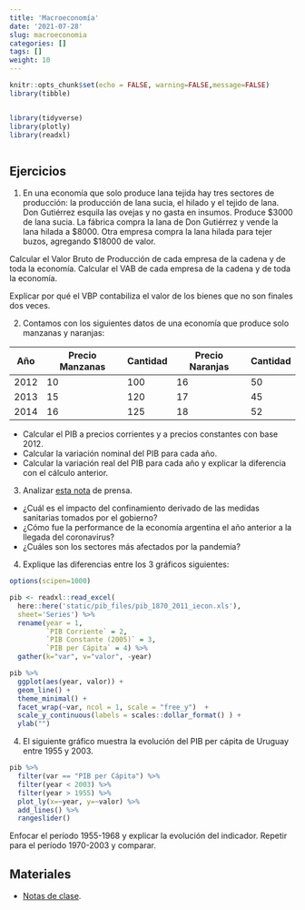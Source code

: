 ```yaml
---
title: 'Macroeconomía'
date: '2021-07-28'
slug: macroeconomia
categories: []
tags: []
weight: 10
---
```

```r
knitr::opts_chunk$set(echo = FALSE, warning=FALSE,message=FALSE)
library(tibble)


library(tidyverse)
library(plotly)
library(readxl)



```


## Ejercicios

1. En una economía que solo produce lana tejida hay tres sectores de producción: la producción de lana sucia, el hilado y el tejido de lana. Don Gutiérrez esquila las ovejas y no gasta en insumos. Produce  \$3000 de lana sucia. La fábrica compra la lana de Don Gutiérrez y vende la lana hilada a \$8000. Otra empresa compra la lana hilada para tejer buzos, agregando \$18000 de valor.

Calcular el Valor Bruto de Producción de cada empresa de la cadena y de toda la economía. Calcular el VAB de cada empresa de la cadena y de toda la economía. 

Explicar por qué el VBP contabiliza el valor de los bienes que no son finales dos veces.

2. Contamos con los siguientes datos de una economía que produce solo manzanas y naranjas:

| Año        | Precio Manzanas | Cantidad| Precio Naranjas  |Cantidad|
| ---------- |-----------------|---------|------------------|--------|
| 2012       | 10              |  100    |  16              |  50    |         
| 2013       | 15              |  120    |  17              |  45    |      
| 2014       | 16              |  125    |  18              |  52    |    

- Calcular el PIB a precios corrientes y a precios constantes con base 2012.
- Calcular la variación nominal del PIB para cada año.
- Calcular la variación real del PIB para cada año y explicar la diferencia con el cálculo anterior.

3. Analizar [esta nota](https://www.180.com.uy/articulo/83859_pib-de-argentina-se-contrajo-19-1-en-segundo-trimestre) de prensa.

- ¿Cuál es el impacto del confinamiento derivado de las medidas sanitarias tomados por el gobierno?
- ¿Cómo fue la performance de la economía argentina el año anterior a la llegada del coronavirus? 
- ¿Cuáles son los sectores más afectados por la pandemia?

4. Explique las diferencias entre los 3 gráficos siguientes:

```r
options(scipen=1000)

pib <- readxl::read_excel(
  here::here('static/pib_files/pib_1870_2011_iecon.xls'),
  sheet='Series') %>% 
  rename(year = 1,
         `PIB Corriente` = 2,
         `PIB Constante (2005)` = 3,
         `PIB per Cápita` = 4) %>% 
  gather(k="var", v="valor", -year)

pib %>%
  ggplot(aes(year, valor)) +
  geom_line() +
  theme_minimal() + 
  facet_wrap(~var, ncol = 1, scale = "free_y")  +
  scale_y_continuous(labels = scales::dollar_format() ) + 
  ylab("")
```

4. El siguiente gráfico muestra la evolución del PIB per cápita de Uruguay entre 1955 y 2003. 

```r
pib %>% 
  filter(var == "PIB per Cápita") %>% 
  filter(year < 2003) %>% 
  filter(year > 1955) %>% 
  plot_ly(x=~year, y=~valor) %>% 
  add_lines() %>% 
  rangeslider()
```

Enfocar el período 1955-1968 y explicar la evolución del indicador. Repetir para el período 1970-2003 y comparar. 



## Materiales

- [Notas de clase](https://macroeconomia--diapos-econ.netlify.app/).

<!-- ### Extra -->

<!-- -  [Florencia Carriquiry](https://www.youtube.com/watch?v=disaExSUU7k)  de Ex Ante -->

<!-- - [Gabriel Oddone](https://www.m24.com.uy/oddone-pandemia-dejara-deficit-en-torno-al-8-del-pib-en-un-pais-con-una-deuda-alta-y-que-no-tiene-financiamiento/)  de CPA Ferrere. -->

<!-- ## Ejercicios -->

<!-- 1. Analizar [este artículo](https://www.180.com.uy/articulo/79865_el-cambio-de-ciclo-en-la-economia-uruguaya&ref=delsol). Explicar cuáles son las variables de la demanda agregada que analiza. -->

<!-- 2. Analizar [este artículo](https://www.180.com.uy/articulo/79865_el-cambio-de-ciclo-en-la-economia-uruguaya&ref=delsol) publicado en Junio de 2018 luego de la devaluación en Argentina. Explicar cuáles son las variables de la demanda agregada que analiza. -->

<!-- 2. Considere la siguiente tabla:  -->
<!-- ```{r} -->
<!-- df <- tibble( -->
<!--   PIB = seq(4200, 2700, by=-300), -->
<!--   Consumo = seq(3800, 2800, by = -200), -->
<!--   S = PIB-Consumo, -->
<!--   I = 200 -->
<!-- ) -->

<!-- knitr::kable(df) %>%  -->
<!--   kableExtra::kable_styling() -->

<!-- ``` -->

<!-- - ¿Cuánto vale el PIB, el Consumo, el ahorro y la inversión en equilibrio? -->
<!-- - ¿Qué pasaría si el PIB fuera 4200? ¿Y si fuera 2700? -->




<!-- 3. Explicar los efectos de los siguientes _shocks_ macroeconómicos: -->
<!--   a. Una rebaja del IRPF. -->
<!--   b. Una reducción en el gasto en defensa. -->
<!--   c. Una avance tecnológico que afecta todos los sectores de producción. -->
<!--   d. Una rebaja en las tasas de interés. -->

<!-- Graficar los impactos usando el esquema de Oferta y Demanda Agregadas. -->

<!-- 4. Se cuenta con los siguientes datos para la economía de EUA: -->

<!-- | Año           | PIB Real      | Nivel de Precios  | -->
<!-- | ------------- |:-------------:| -----:| -->
<!-- | 1981          | 5.291,7       | 59,1 | -->
<!-- | 1982          | 5.189,3       | 62,7 | -->
<!-- | 1983          | 5.423.8       | 65,2 | -->
<!-- | 1984          | 5.8913,6      | 67,6 | -->

<!--  - Calcular las tasas de inflación y de crecimiento del PIB para cada año. -->
<!--  - Graficar los 4 años en el eje $(P, Y)$ con las curvas de Oferta y Demanda Agregadas. -->

<!-- 5. Para calcular la tasa de crecimiento de una variable entre $t-n$ y $t$, usar la fórmula: -->

<!-- $$ g_t = 100 * [(\frac{X_t}{X_{t-n}})^{1/n}-1]$$ -->

 <!-- - Calcular la tasa de crecimiento del PIB en términos reales entre 1955 y 1968. -->

 <!-- - Usando los datos del INE, calcular la tasa de inflación entre 1972 y 1992 y entre 1994 y 2014. Comparar los dos períodos y sus efectos sobre el bienestar de la población. -->
